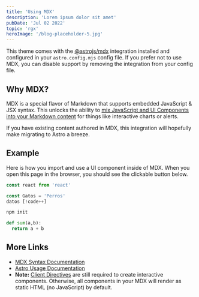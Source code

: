 ```yaml
---
title: 'Using MDX'
description: 'Lorem ipsum dolor sit amet'
pubDate: 'Jul 02 2022'
topic: 'rgx'
heroImage: '/blog-placeholder-5.jpg'
---
```



This theme comes with the [@astrojs/mdx](https://docs.astro.build/en/guides/integrations-guide/mdx/) integration installed and configured in your `astro.config.mjs` config file. If you prefer not to use MDX, you can disable support by removing the integration from your config file.

## Why MDX?

MDX is a special flavor of Markdown that supports embedded JavaScript & JSX syntax. This unlocks the ability to [mix JavaScript and UI Components into your Markdown content](https://docs.astro.build/en/guides/markdown-content/#mdx-features) for things like interactive charts or alerts.

If you have existing content authored in MDX, this integration will hopefully make migrating to Astro a breeze.

## Example

Here is how you import and use a UI component inside of MDX. 
When you open this page in the browser, you should see the clickable button below.





```js
const react from 'react'
```

```ts
const Gatos = 'Perros'
datos [!code++]
```

```bash
npm init
```




```python
def sum(a,b):
  return a + b
```

## More Links

- [MDX Syntax Documentation](https://mdxjs.com/docs/what-is-mdx)
- [Astro Usage Documentation](https://docs.astro.build/en/guides/markdown-content/#markdown-and-mdx-pages)
- **Note:** [Client Directives](https://docs.astro.build/en/reference/directives-reference/#client-directives) are still required to create interactive components. Otherwise, all components in your MDX will render as static HTML (no JavaScript) by default.
